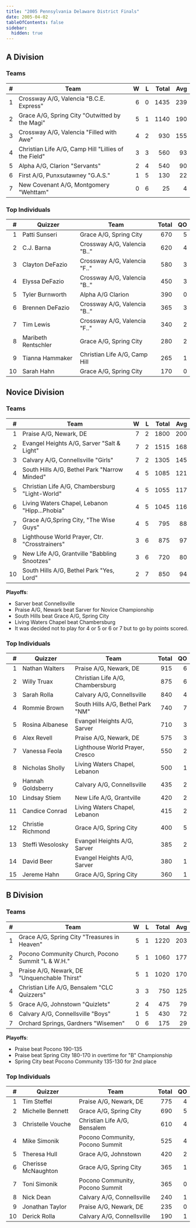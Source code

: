 ```yaml
---
title: "2005 Pennsylvania Delaware District Finals"
date: 2005-04-02
tableOfContents: false
sidebar:
  hidden: true
---
```


## A Division

### Teams

|    # | Team                                                 |    W |    L | Total |  Avg |
| ---: | ---------------------------------------------------- | ---: | ---: | ----: | ---: |
|    1 | Crossway A/G, Valencia "B.C.E. Express"              |    6 |    0 |  1435 |  239 |
|    2 | Grace A/G, Spring City "Outwitted by the Magi"       |    5 |    1 |  1140 |  190 |
|    3 | Crossway A/G, Valencia "Filled with Awe"             |    4 |    2 |   930 |  155 |
|    4 | Christian Life A/G, Camp Hill "Lillies of the Field" |    3 |    3 |   560 |   93 |
|    5 | Alpha A/G, Clarion "Servants"                        |    2 |    4 |   540 |   90 |
|    6 | First A/G, Punxsutawney "G.A.S."                     |    1 |    5 |   130 |   22 |
|    7 | New Covenant A/G, Montgomery "Wehttam"               |    0 |    6 |    25 |    4 |

### Top Individuals

|    # | Quizzer             | Team                          | Total |   QO |
| ---: | ------------------- | ----------------------------- | ----: | ---: |
|    1 | Patti Sunseri       | Grace A/G, Spring City        |   670 |    5 |
|    2 | C.J. Barna          | Crossway A/G, Valencia "B.."  |   620 |    4 |
|    3 | Clayton DeFazio     | Crossway A/G, Valencia "F.."  |   580 |    3 |
|    4 | Elyssa DeFazio      | Crossway A/G, Valencia "B.."  |   450 |    3 |
|    5 | Tyler Burnworth     | Alpha A/G Clarion             |   390 |    0 |
|    6 | Brennen DeFazio     | Crossway A/G, Valencia "B.."  |   365 |    3 |
|    7 | Tim Lewis           | Crossway A/G, Valencia "F.."  |   340 |    2 |
|    8 | Maribeth Rentschler | Grace A/G, Spring City        |   280 |    2 |
|    9 | Tianna Hammaker     | Christian Life A/G, Camp Hill |   265 |    1 |
|   10 | Sarah Hahn          | Grace A/G, Spring City        |   170 |    0 |

## Novice Division

### Teams

|    # | Team                                           |    W |    L | Total |  Avg |
| ---: | ---------------------------------------------- | ---: | ---: | ----: | ---: |
|    1 | Praise A/G, Newark, DE                         |    7 |    2 |  1800 |  200 |
|    2 | Evangel Heights A/G, Sarver "Salt & Light"     |    7 |    2 |  1515 |  168 |
|    3 | Calvary A/G, Connellsville "Girls"             |    7 |    2 |  1305 |  145 |
|    4 | South Hills A/G, Bethel Park "Narrow Minded"   |    4 |    5 |  1085 |  121 |
|    5 | Christian Life A/G, Chambersburg "Light-World" |    4 |    5 |  1055 |  117 |
|    6 | Living Waters Chapel, Lebanon "Hipp...Phobia"  |    4 |    5 |  1045 |  116 |
|    7 | Grace A/G,Spring City, "The Wise Guys"         |    4 |    5 |   795 |   88 |
|    8 | Lighthouse World Prayer, Ctr. "Crosstrainers"  |    3 |    6 |   875 |   97 |
|    9 | New Life A/G, Grantville "Babbling Snootzes"   |    3 |    6 |   720 |   80 |
|   10 | South Hills A/G, Bethel Park "Yes, Lord"       |    2 |    7 |   850 |   94 |

**Playoffs**:
* Sarver beat Connellsville
* Praise A/G, Newark beat Sarver for Novice Championship
* South Hills beat Grace A/G, Spring City
* Living Waters Chapel beat Chambersburg
* It was decided not to play for 4 or 5 or 6 or 7 but to go by points scored.

### Top Individuals

|    # | Quizzer           | Team                              | Total |   QO |
| ---: | ----------------- | --------------------------------- | ----: | ---: |
|    1 | Nathan Walters    | Praise A/G, Newark, DE            |   915 |    6 |
|    2 | Willy Truax       | Christian Life A/G, Chambersburg  |   875 |    6 |
|    3 | Sarah Rolla       | Calvary A/G, Connellsville        |   840 |    4 |
|    4 | Rommie Brown      | South Hills A/G, Bethel Park "NM" |   740 |    7 |
|    5 | Rosina Albanese   | Evangel Heights A/G, Sarver       |   710 |    3 |
|    6 | Alex Revell       | Praise A/G, Newark, DE            |   575 |    3 |
|    7 | Vanessa Feola     | Lighthouse World Prayer, Cresco   |   550 |    2 |
|    8 | Nicholas Sholly   | Living Waters Chapel, Lebanon     |   500 |    1 |
|    9 | Hannah Goldsberry | Calvary A/G, Connellsville        |   435 |    2 |
|   10 | Lindsay Stiem     | New Life A/G, Grantville          |   420 |    2 |
|   11 | Candice Conrad    | Living Waters Chapel, Lebanon     |   415 |    2 |
|   12 | Christie Richmond | Grace A/G, Spring City            |   400 |    5 |
|   13 | Steffi Wesolosky  | Evangel Heights A/G, Sarver       |   385 |    2 |
|   14 | David Beer        | Evangel Heights A/G, Sarver       |   380 |    1 |
|   15 | Jereme Hahn       | Grace A/G, Spring City            |   360 |    1 |

## B Division

### Teams

|    # | Team                                              |    W |    L | Total |  Avg |
| ---: | ------------------------------------------------- | ---: | ---: | ----: | ---: |
|    1 | Grace A/G, Spring City "Treasures in Heaven"      |    5 |    1 |  1220 |  203 |
|    2 | Pocono Community Church, Pocono Summit "L & W.H." |    5 |    1 |  1060 |  177 |
|    3 | Praise A/G, Newark, DE "Unquenchable Thirst"      |    5 |    1 |  1020 |  170 |
|    4 | Christian Life A/G, Bensalem "CLC Quizzers"       |    3 |    3 |   750 |  125 |
|    5 | Grace A/G, Johnstown "Quizlets"                   |    2 |    4 |   475 |   79 |
|    6 | Calvary A/G, Connellsville "Boys"                 |    1 |    5 |   430 |   72 |
|    7 | Orchard Springs, Gardners "Wisemen"               |    0 |    6 |   175 |   29 |

**Playoffs**:
* Praise beat Pocono 190-135
* Praise beat Spring City 180-170 in overtime for "B" Championship
* Spring City beat Pocono Community 135-130 for 2nd place

### Top Individuals

|    # | Quizzer             | Team                            | Total |   QO |
| ---: | ------------------- | ------------------------------- | ----: | ---: |
|    1 | Tim Steffel         | Praise A/G, Newark, DE          |   775 |    4 |
|    2 | Michelle Bennett    | Grace A/G, Spring City          |   690 |    5 |
|    3 | Christelle Vouche   | Christian Life A/G, Bensalem    |   610 |    4 |
|    4 | Mike Simonik        | Pocono Community, Pocono Summit |   525 |    4 |
|    5 | Theresa Hull        | Grace A/G, Johnstown            |   420 |    2 |
|    6 | Cherisse McNaughton | Grace A/G, Spring City          |   365 |    1 |
|    7 | Toni Simonik        | Pocono Community, Pocono Summit |   365 |    0 |
|    8 | Nick Dean           | Calvary A/G, Connellsville      |   240 |    1 |
|    9 | Jonathan Taylor     | Praise A/G, Newark, DE          |   235 |    0 |
|   10 | Derick Rolla        | Calvary A/G, Connellsville      |   190 |    1 |

